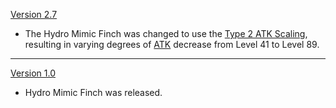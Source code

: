 {{Change History/Header}}
[[Version 2.7]]
* The Hydro Mimic Finch was changed to use the [[Enemy/Level Scaling#ATK Level Scaling|Type 2 ATK Scaling]], resulting in varying degrees of [[ATK]] decrease from Level 41 to Level 89.
----
[[Version 1.0]]
* Hydro Mimic Finch was released.